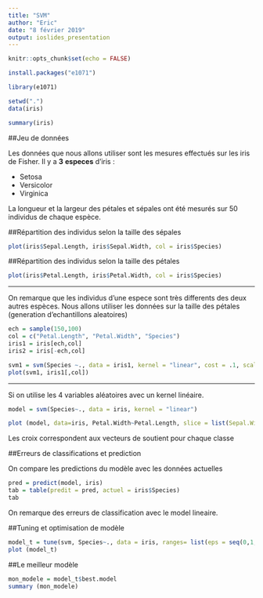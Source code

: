 ```yaml
---
title: "SVM"
author: "Eric"
date: "8 février 2019"
output: ioslides_presentation
---
```


```r
knitr::opts_chunk$set(echo = FALSE)
```


```r
install.packages("e1071")
```

```r
library(e1071)
```

```r
setwd(".")
data(iris)
```

```r
summary(iris)
```


##Jeu de données

Les données que nous allons utiliser sont les mesures effectués sur les iris de Fisher.
Il y a **3** **especes** d'iris :

- Setosa
- Versicolor
- Virginica

La longueur et la largeur des pétales et sépales ont été mesurés sur 50 individus de chaque espèce.

##Répartition des individus selon la taille des sépales

```r
plot(iris$Sepal.Length, iris$Sepal.Width, col = iris$Species)
```

##Répartition des individus selon la taille des pétales

```r
plot(iris$Petal.Length, iris$Petal.Width, col = iris$Species)
```

***
On remarque que les individus d'une espece sont très differents des deux autres espèces.
Nous allons utiliser les données sur la taille des pétales (generation d'echantillons aleatoires)

```r
ech = sample(150,100)
col = c("Petal.Length", "Petal.Width", "Species")
iris1 = iris[ech,col]
iris2 = iris[-ech,col]
```

```r
svm1 = svm(Species ~., data = iris1, kernel = "linear", cost = .1, scale = F)
plot(svm1, iris1[,col])
```

***
Si on utilise les 4 variables aléatoires avec un kernel linéaire.

```r
model = svm(Species~., data = iris, kernel = "linear")
```

```r
plot (model, data=iris, Petal.Width~Petal.Length, slice = list(Sepal.Width = 3, Sepal.Length = 4))
```

Les croix correspondent aux vecteurs de soutient pour chaque classe

##Erreurs de classifications et prediction

On compare les predictions du modèle avec les données actuelles

```r
pred = predict(model, iris)
tab = table(predit = pred, actuel = iris$Species)
tab
```

On remarque des erreurs de classification avec le model lineaire.

##Tuning et optimisation de modèle

```r
model_t = tune(svm, Species~., data = iris, ranges= list(eps = seq(0,1,0.1), cost = 2^(2:9)))
plot (model_t)
```

##Le meilleur modèle

```r
mon_modele = model_t$best.model
summary (mon_modele)
```

